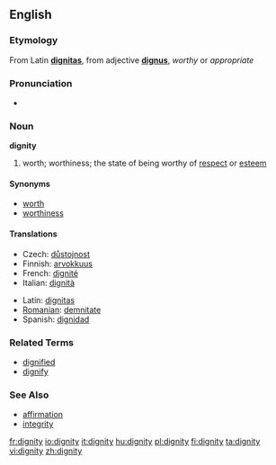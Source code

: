 {{see|Dignity}}
==English==
===Etymology===
From Latin '''[[dignitas]]''', from adjective '''[[dignus]]''', ''worthy'' or ''appropriate''


===Pronunciation===
*{{audio|en-us-dignity.ogg|Audio (US)}}



===Noun===
'''dignity'''

# worth; worthiness; the state of being worthy of [[respect]] or [[esteem]]

====Synonyms====
*[[worth]]
*[[worthiness]]

====Translations====
{{top|worthiness}}
*Czech: [[důstojnost]] {{f}}
*Finnish: [[arvokkuus]]
*French: [[dignité]] {{f}}
*Italian: [[dignità]] {{f}}
{{mid}}
*Latin: [[dignitas]] {{f}}
*[[Romanian]]: [[demnitate]] {{f}}
*Spanish: [[dignidad]] {{f}}
{{bottom}}

===Related Terms===
*[[dignified]]
*[[dignify]]

===See Also===
*[[affirmation]]
*[[integrity]]

[[fr:dignity]]
[[io:dignity]]
[[it:dignity]]
[[hu:dignity]]
[[pl:dignity]]
[[fi:dignity]]
[[ta:dignity]]
[[vi:dignity]]
[[zh:dignity]]